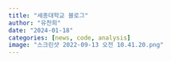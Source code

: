 ```yaml
---
title: "세종대학교 블로그"
author: "유찬희"
date: "2024-01-18"
categories: [news, code, analysis]
image: "스크린샷 2022-09-13 오전 10.41.20.png"
---
```

